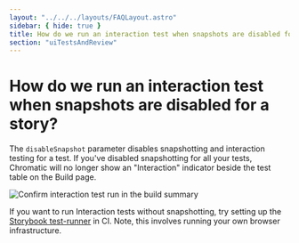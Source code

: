 ```yaml
---
layout: "../../../layouts/FAQLayout.astro"
sidebar: { hide: true }
title: How do we run an interaction test when snapshots are disabled for a story?
section: "uiTestsAndReview"
---
```


# How do we run an interaction test when snapshots are disabled for a story?

The `disableSnapshot` parameter disables snapshotting and interaction testing for a test. If you've disabled snapshotting for all your tests, Chromatic will no longer show an "Interaction" indicator beside the test table on the Build page. 

![Confirm interaction test run in the build summary](../../../images/interaction-test-buildsummary-confirm.png)

If you want to run Interaction tests without snapshotting, try setting up the [Storybook test-runner](https://storybook.js.org/docs/writing-tests/interaction-testing#execute-tests-with-the-test-runner) in CI. Note, this involves running your own browser infrastructure. 
